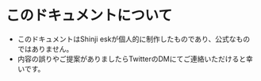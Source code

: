 
# このドキュメントについて

- このドキュメントはShinji eskが個人的に制作したものであり、公式なものではありません。
- 内容の誤りやご提案がありましたらTwitterのDMにてご連絡いただけると幸いです。
